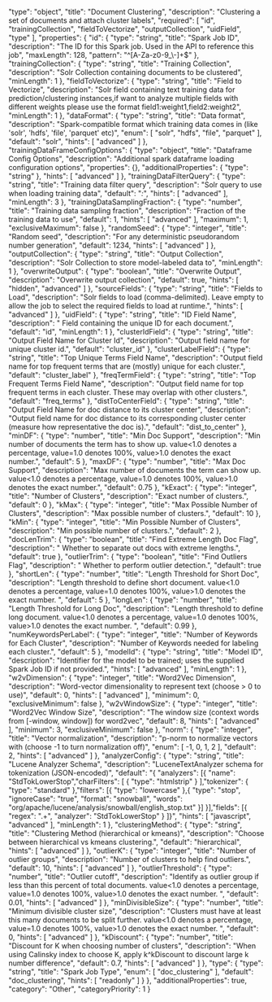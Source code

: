   "type": "object",
  "title": "Document Clustering",
  "description": "Clustering a set of documents and attach cluster labels",
  "required": [
    "id",
    "trainingCollection",
    "fieldToVectorize",
    "outputCollection",
    "uidField",
    "type"
  ],
  "properties": {
    "id": {
      "type": "string",
      "title": "Spark Job ID",
      "description": "The ID for this Spark job. Used in the API to reference this job",
      "maxLength": 128,
      "pattern": "^[A-Za-z0-9_\\-]+$"
    },
    "trainingCollection": {
      "type": "string",
      "title": "Training Collection",
      "description": "Solr Collection containing documents to be clustered",
      "minLength": 1
    },
    "fieldToVectorize": {
      "type": "string",
      "title": "Field to Vectorize",
      "description": "Solr field containing text training data for prediction/clustering instances,if want to analyze multiple fields with different weights please use the format field1:weight1,field2:weight2",
      "minLength": 1
    },
    "dataFormat": {
      "type": "string",
      "title": "Data format",
      "description": "Spark-compatible format which training data comes in (like 'solr', 'hdfs', 'file', 'parquet' etc)",
      "enum": [
        "solr",
        "hdfs",
        "file",
        "parquet"
      ],
      "default": "solr",
      "hints": [
        "advanced"
      ]
    },
    "trainingDataFrameConfigOptions": {
      "type": "object",
      "title": "Dataframe Config Options",
      "description": "Additional spark dataframe loading configuration options",
      "properties": {},
      "additionalProperties": {
        "type": "string"
      },
      "hints": [
        "advanced"
      ]
    },
    "trainingDataFilterQuery": {
      "type": "string",
      "title": "Training data filter query",
      "description": "Solr query to use when loading training data",
      "default": "*:*",
      "hints": [
        "advanced"
      ],
      "minLength": 3
    },
    "trainingDataSamplingFraction": {
      "type": "number",
      "title": "Training data sampling fraction",
      "description": "Fraction of the training data to use",
      "default": 1,
      "hints": [
        "advanced"
      ],
      "maximum": 1,
      "exclusiveMaximum": false
    },
    "randomSeed": {
      "type": "integer",
      "title": "Random seed",
      "description": "For any deterministic pseudorandom number generation",
      "default": 1234,
      "hints": [
        "advanced"
      ]
    },
    "outputCollection": {
      "type": "string",
      "title": "Output Collection",
      "description": "Solr Collection to store model-labeled data to",
      "minLength": 1
    },
    "overwriteOutput": {
      "type": "boolean",
      "title": "Overwrite Output",
      "description": "Overwrite output collection",
      "default": true,
      "hints": [
        "hidden",
        "advanced"
      ]
    },
    "sourceFields": {
      "type": "string",
      "title": "Fields to Load",
      "description": "Solr fields to load (comma-delimited). Leave empty to allow the job to select the required fields to load at runtime.",
      "hints": [
        "advanced"
      ]
    },
    "uidField": {
      "type": "string",
      "title": "ID Field Name",
      "description": " Field containing the unique ID for each document.",
      "default": "id",
      "minLength": 1
    },
    "clusterIdField": {
      "type": "string",
      "title": "Output Field Name for Cluster Id",
      "description": "Output field name for unique cluster id.",
      "default": "cluster_id"
    },
    "clusterLabelField": {
      "type": "string",
      "title": "Top Unique Terms Field Name",
      "description": "Output field name for top frequent terms that are (mostly) unique for each cluster.",
      "default": "cluster_label"
    },
    "freqTermField": {
      "type": "string",
      "title": "Top Frequent Terms Field Name",
      "description": "Output field name for top frequent terms in each cluster. These may overlap with other clusters.",
      "default": "freq_terms"
    },
    "distToCenterField": {
      "type": "string",
      "title": "Output Field Name for doc distance to its cluster center",
      "description": "Output field name for doc distance to its corresponding cluster center (measure how representative the doc is).",
      "default": "dist_to_center"
    },
    "minDF": {
      "type": "number",
      "title": "Min Doc Support",
      "description": "Min number of documents the term has to show up. value<1.0 denotes a percentage, value=1.0 denotes 100%, value>1.0 denotes the exact number.",
      "default": 5
    },
    "maxDF": {
      "type": "number",
      "title": "Max Doc Support",
      "description": "Max number of documents the term can show up. value<1.0 denotes a percentage, value=1.0 denotes 100%, value>1.0 denotes the exact number.",
      "default": 0.75
    },
    "kExact": {
      "type": "integer",
      "title": "Number of Clusters",
      "description": "Exact number of clusters.",
      "default": 0
    },
    "kMax": {
      "type": "integer",
      "title": "Max Possible Number of Clusters",
      "description": "Max possible number of clusters.",
      "default": 10
    },
    "kMin": {
      "type": "integer",
      "title": "Min Possible Number of Clusters",
      "description": "Min possible number of clusters.",
      "default": 2
    },
    "docLenTrim": {
      "type": "boolean",
      "title": "Find Extreme Length Doc Flag",
      "description": " Whether to separate out docs with extreme lengths.",
      "default": true
    },
    "outlierTrim": {
      "type": "boolean",
      "title": "Find Outliers Flag",
      "description": " Whether to perform outlier detection.",
      "default": true
    },
    "shortLen": {
      "type": "number",
      "title": "Length Threshold for Short Doc",
      "description": "Length threshold to define short document. value<1.0 denotes a percentage, value=1.0 denotes 100%, value>1.0 denotes the exact number. ",
      "default": 5
    },
    "longLen": {
      "type": "number",
      "title": "Length Threshold for Long Doc",
      "description": "Length threshold to define long document. value<1.0 denotes a percentage, value=1.0 denotes 100%, value>1.0 denotes the exact number. ",
      "default": 0.99
    },
    "numKeywordsPerLabel": {
      "type": "integer",
      "title": "Number of Keywords for Each Cluster",
      "description": "Number of Keywords needed for labeling each cluster.",
      "default": 5
    },
    "modelId": {
      "type": "string",
      "title": "Model ID",
      "description": "Identifier for the model to be trained; uses the supplied Spark Job ID if not provided.",
      "hints": [
        "advanced"
      ],
      "minLength": 1
    },
    "w2vDimension": {
      "type": "integer",
      "title": "Word2Vec Dimension",
      "description": "Word-vector dimensionality to represent text (choose > 0 to use)",
      "default": 0,
      "hints": [
        "advanced"
      ],
      "minimum": 0,
      "exclusiveMinimum": false
    },
    "w2vWindowSize": {
      "type": "integer",
      "title": "Word2Vec Window Size",
      "description": "The window size (context words from [-window, window]) for word2vec",
      "default": 8,
      "hints": [
        "advanced"
      ],
      "minimum": 3,
      "exclusiveMinimum": false
    },
    "norm": {
      "type": "integer",
      "title": "Vector normalization",
      "description": "p-norm to normalize vectors with (choose -1 to turn normalization off)",
      "enum": [
        -1,
        0,
        1,
        2
      ],
      "default": 2,
      "hints": [
        "advanced"
      ]
    },
    "analyzerConfig": {
      "type": "string",
      "title": "Lucene Analyzer Schema",
      "description": "LuceneTextAnalyzer schema for tokenization (JSON-encoded)",
      "default": "{ \"analyzers\": [{ \"name\": \"StdTokLowerStop\",\"charFilters\": [ { \"type\": \"htmlstrip\" } ],\"tokenizer\": { \"type\": \"standard\" },\"filters\": [{ \"type\": \"lowercase\" },{ \"type\": \"stop\", \"ignoreCase\": \"true\", \"format\": \"snowball\", \"words\": \"org/apache/lucene/analysis/snowball/english_stop.txt\" }] }],\"fields\": [{ \"regex\": \".+\", \"analyzer\": \"StdTokLowerStop\" } ]}",
      "hints": [
        "javascript",
        "advanced"
      ],
      "minLength": 1
    },
    "clusteringMethod": {
      "type": "string",
      "title": "Clustering Method (hierarchical or kmeans)",
      "description": "Choose between hierarchical vs kmeans clustering.",
      "default": "hierarchical",
      "hints": [
        "advanced"
      ]
    },
    "outlierK": {
      "type": "integer",
      "title": "Number of outlier groups",
      "description": "Number of clusters to help find outliers.",
      "default": 10,
      "hints": [
        "advanced"
      ]
    },
    "outlierThreshold": {
      "type": "number",
      "title": "Outlier cutoff",
      "description": "Identify as outlier group if less than this percent of total documents. value<1.0 denotes a percentage, value=1.0 denotes 100%, value>1.0 denotes the exact number. ",
      "default": 0.01,
      "hints": [
        "advanced"
      ]
    },
    "minDivisibleSize": {
      "type": "number",
      "title": "Minimum divisible cluster size",
      "description": "Clusters must have at least this many documents to be split further. value<1.0 denotes a percentage, value=1.0 denotes 100%, value>1.0 denotes the exact number. ",
      "default": 0,
      "hints": [
        "advanced"
      ]
    },
    "kDiscount": {
      "type": "number",
      "title": "Discount for K when choosing number of clusters",
      "description": "When using Calinsky index to choose K, apply k^kDiscount to discount large k number difference",
      "default": 0.7,
      "hints": [
        "advanced"
      ]
    },
    "type": {
      "type": "string",
      "title": "Spark Job Type",
      "enum": [
        "doc_clustering"
      ],
      "default": "doc_clustering",
      "hints": [
        "readonly"
      ]
    }
  },
  "additionalProperties": true,
  "category": "Other",
  "categoryPriority": 1
}
